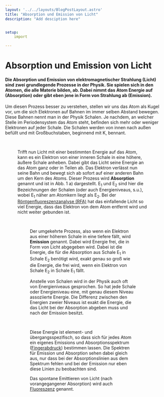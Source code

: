 ```yaml
---
layout: '../../layouts/BlogPostLayout.astro'
title: "Absorption und Emission von Licht"
description: "Add desciption here"


setup:
    import 

---
```



# Absorption und Emission von Licht

#### Die Absorption und Emission von elektromagnetischer Strahlung (Licht) sind zwei grundlegende Prozesse in der Physik. Sie spielen sich in den Atomen, die alle Materie bilden, ab. Dabei nimmt das Atom Energie auf (Absorption) oder gibt eben jene in Form von Strahlung ab (Emission). 

Um diesen Prozess besser zu verstehen, stellen wir uns das Atom als Kugel vor, um die sich Elektronen auf Bahnen im immer selben Abstand bewegen. Diese Bahnen nennt man in der Physik Schalen. Je nachdem, an welcher Stelle im Periodensystem das Atom steht, befinden sich mehr oder weniger Elektronen auf jeder Schale. Die Schalen werden von innen nach außen befüllt und mit Großbuchstaben, beginnend mit K, bennant.

<Figure url={schalenmodell.src} text='test caption' />

&nbsp;

Trifft nun Licht mit einer bestimmten Energie auf das Atom, kann es ein Elektron von einer inneren Schale in eine höhere, äußere Schale anheben. Dabei gibt das Licht seine Energie an das Atom ganz oder in Teilen ab. Das Elektron verlässt nun seine Bahn und bewegt sich ab sofort auf einer anderen Bahn um den Kern des Atoms. Dieser Prozess wird **Absorption** genannt und ist in Abb. 1 a) dargestellt. E<sub>1</sub> und E<sub>2</sub> sind hier die Bezeichnungen der Schalen (oder auch Energieniveaus, s.u.), wobei E<sub>1</sub> näher am Atomkern liegt als E<sub>2</sub>. Bei der <a href="/keywords/XRF">Röntgenfluoreszenzanalyse (RFA)</a> hat das einfallende Licht so viel Energie, dass das Elektron von dem Atom entfernt wird und nicht weiter gebunden ist. 

<Figure url={abs-emiss.src} text='test caption' />

&nbsp;

Der umgekehrte Prozess, also wenn ein Elektron aus einer höheren Schale in eine tiefere fällt, wird **Emission** genannt. Dabei wird Energie frei, die in Form von Licht abgegeben wird. Dabei ist die Energie, die für die Absorption aus Schale E<sub>1</sub> in Schale E<sub>2</sub> benötigt wird, exakt genau so groß wie die Energie, die frei wird, wenn ein Elektron von Schale E<sub>2</sub> in Schale E<sub>1</sub> fällt. 

Anstelle von Schalen wird in der Physik auch oft von Energieniveaus gesprochen. So hat jede Schale oder Energieniveau eine, mit genau diesem Niveau assoziierte Energie. Die Differenz zwischen den Energien zweier Niveaus ist exakt die Energie, die das Licht bei der Absorption abgeben muss und nach der Emission besitzt. 

<LaTeX formula='E = E_2 - E_1 = h\nu_2 - h\nu_1' />

&nbsp;

Diese Energie ist element- und übergangsspezifisch, so dass sich für jedes Atom ein eigenes Emissions und Absorptionsspektrum (<a href="/keywords/Fingerprints/">Fingerabdruck</a>) bestimmen lassen. Die Spektren für Emission und Absorption sehen dabei gleich aus, nur dass bei der Absorptionslinien aus dem Spektrum fehlen und bei der Emission nur eben diese Linien zu beobachten sind.

Das spontane Emittieren von Licht (nach vorangegangener Absorption) wird auch <a href="/keywords/Fluorescence/">Fluoreszenz</a> genannt.